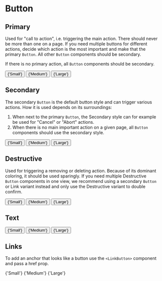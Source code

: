 
<Meta title="MDX|Button" component={Button} />

# Button

## Primary

Used for "call to action", i.e. triggering the main action. There should never be more than one on a page. If you need multiple buttons for different actions, decide which action is the most important and make that the primary `Button`. All other `Button` components should be secondary.

If there is no primary action, all `Button` components should be secondary.

<Preview>
  <div>
    <Button variant="primary" size="sm" style={{ margin: '5px' }}>
      {'Small'}
    </Button>
    <Button variant="primary" size="md" style={{ margin: '5px' }}>
      {'Medium'}
    </Button>
    <Button variant="primary" size="lg" style={{ margin: '5px' }}>
      {'Large'}
    </Button>
  </div>
</Preview>

## Secondary

The secondary `Button` is the default button style and can trigger various actions. How it is used depends on its surroundings:

1. When next to the primary `Button`, the Secondary style can for example be used for "Cancel" or "Abort" actions.
2. When there is no main important action on a given page, all `Button` components should use the secondary style.

<Preview>
  <div>
    <Button variant="secondary" size="sm" style={{ margin: '5px' }}>
      {'Small'}
    </Button>
    <Button variant="secondary" size="md" style={{ margin: '5px' }}>
      {'Medium'}
    </Button>
    <Button variant="secondary" size="lg" style={{ margin: '5px' }}>
      {'Large'}
    </Button>
  </div>
</Preview>

## Destructive

Used for triggering a removing or deleting action. Because of its dominant coloring, it should be used sparingly. If you need multiple Destructive `Button` components in one view, we recommend using a secondary `Button` or Link variant instead and only use the Destructive variant to double confirm.

<Preview>
  <div>
    <Button variant="destructive" size="sm" style={{ margin: '5px' }}>
      {'Small'}
    </Button>
    <Button variant="destructive" size="md" style={{ margin: '5px' }}>
      {'Medium'}
    </Button>
    <Button variant="destructive" size="lg" style={{ margin: '5px' }}>
      {'Large'}
    </Button>
  </div>
</Preview>

## Text

<Preview>
  <div>
    <Button fill="text" size="sm" style={{ margin: '5px' }}>
      {'Small'}
    </Button>
    <Button fill="text" size="md" style={{ margin: '5px' }}>
      {'Medium'}
    </Button>
    <Button fill="text" size="lg" style={{ margin: '5px' }}>
      {'Large'}
    </Button>
  </div>
</Preview>

<ArgTypes of={Button} />

## Links

To add an anchor that looks like a button use the `<LinkButton>` component and pass a href prop.

<Preview>
  <div>
    <LinkButton href="/" size="sm" style={{ margin: '5px' }}>
      {'Small'}
    </LinkButton>
    <LinkButton href="/" size="md" style={{ margin: '5px' }}>
      {'Medium'}
    </LinkButton>
    <LinkButton href="/" size="lg" style={{ margin: '5px' }}>
      {'Large'}
    </LinkButton>
  </div>
</Preview>
